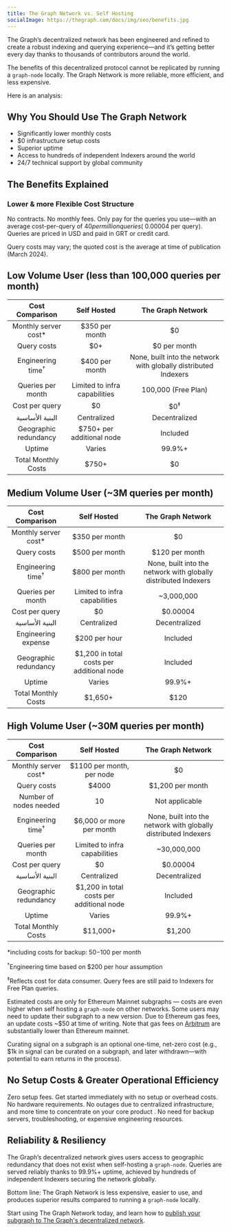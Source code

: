```yaml
---
title: The Graph Network vs. Self Hosting
socialImage: https://thegraph.com/docs/img/seo/benefits.jpg
---
```


The Graph’s decentralized network has been engineered and refined to create a robust indexing and querying experience—and it’s getting better every day thanks to thousands of contributors around the world.

The benefits of this decentralized protocol cannot be replicated by running a `graph-node` locally. The Graph Network is more reliable, more efficient, and less expensive.

Here is an analysis:

## Why You Should Use The Graph Network

- Significantly lower monthly costs
- $0 infrastructure setup costs
- Superior uptime
- Access to hundreds of independent Indexers around the world
- 24/7 technical support by global community

## The Benefits Explained

### Lower & more Flexible Cost Structure

No contracts. No monthly fees. Only pay for the queries you use—with an average cost-per-query of $40 per million queries (~$0.00004 per query). Queries are priced in USD and paid in GRT or credit card.

Query costs may vary; the quoted cost is the average at time of publication (March 2024).

## Low Volume User (less than 100,000 queries per month)

|       Cost Comparison        |               Self Hosted               |                        The Graph Network                        |
|:----------------------------:|:---------------------------------------:|:---------------------------------------------------------------:|
|   Monthly server cost\*    |             $350 per month              |                               $0                                |
|         Query costs          |                   $0+                   |                          $0 per month                           |
| Engineering time<sup>†</sup> |             $400 per month              | None, built into the network with globally distributed Indexers |
|      Queries per month       |      Limited to infra capabilities      |                       100,000 (Free Plan)                       |
|        Cost per query        |                   $0                    |                         $0<sup>‡</sup>                          |
|       البنية الأساسية        |               Centralized               |                          Decentralized                          |
|    Geographic redundancy     |        $750+ per additional node        |                            Included                             |
|            Uptime            |                 Varies                  |                             99.9%+                              |
|     Total Monthly Costs      | <span className="highlight-row" />$750+ |                               $0                                |

## Medium Volume User (~3M queries per month)

|       Cost Comparison        |                Self Hosted                 |                        The Graph Network                        |
|:----------------------------:|:------------------------------------------:|:---------------------------------------------------------------:|
|   Monthly server cost\*    |               $350 per month               |                               $0                                |
|         Query costs          |               $500 per month               |                         $120 per month                          |
| Engineering time<sup>†</sup> |               $800 per month               | None, built into the network with globally distributed Indexers |
|      Queries per month       |       Limited to infra capabilities        |                           ~3,000,000                            |
|        Cost per query        |                     $0                     |                            $0.00004                             |
|       البنية الأساسية        |                Centralized                 |                          Decentralized                          |
|     Engineering expense      |               $200 per hour                |                            Included                             |
|    Geographic redundancy     | $1,200 in total costs per additional node  |                            Included                             |
|            Uptime            |                   Varies                   |                             99.9%+                              |
|     Total Monthly Costs      | <span className="highlight-row" /> $1,650+ |                              $120                               |

## High Volume User (~30M queries per month)

|       Cost Comparison        |                 Self Hosted                 |                        The Graph Network                        |
|:----------------------------:|:-------------------------------------------:|:---------------------------------------------------------------:|
|   Monthly server cost\*    |          $1100 per month, per node          |                               $0                                |
|         Query costs          |                    $4000                    |                        $1,200 per month                         |
|    Number of nodes needed    |                     10                      |                         Not applicable                          |
| Engineering time<sup>†</sup> |          $6,000 or more per month           | None, built into the network with globally distributed Indexers |
|      Queries per month       |        Limited to infra capabilities        |                           ~30,000,000                           |
|        Cost per query        |                     $0                      |                            $0.00004                             |
|       البنية الأساسية        |                 Centralized                 |                          Decentralized                          |
|    Geographic redundancy     |  $1,200 in total costs per additional node  |                            Included                             |
|            Uptime            |                   Varies                    |                             99.9%+                              |
|     Total Monthly Costs      | <span className="highlight-row" /> $11,000+ |                             $1,200                              |

\*including costs for backup: $50-$100 per month

<sup>†</sup>Engineering time based on $200 per hour assumption

<sup>‡</sup>Reflects cost for data consumer. Query fees are still paid to Indexers for Free Plan queries.

Estimated costs are only for Ethereum Mainnet subgraphs — costs are even higher when self hosting a `graph-node` on other networks. Some users may need to update their subgraph to a new version. Due to Ethereum gas fees, an update costs ~$50 at time of writing. Note that gas fees on [Arbitrum](/arbitrum/arbitrum-faq) are substantially lower than Ethereum mainnet.

Curating signal on a subgraph is an optional one-time, net-zero cost (e.g., $1k in signal can be curated on a subgraph, and later withdrawn—with potential to earn returns in the process).

## No Setup Costs & Greater Operational Efficiency

Zero setup fees. Get started immediately with no setup or overhead costs. No hardware requirements. No outages due to centralized infrastructure, and more time to concentrate on your core product . No need for backup servers, troubleshooting, or expensive engineering resources.

## Reliability & Resiliency

The Graph’s decentralized network gives users access to geographic redundancy that does not exist when self-hosting a `graph-node`. Queries are served reliably thanks to 99.9%+ uptime, achieved by hundreds of independent Indexers securing the network globally.

Bottom line: The Graph Network is less expensive, easier to use, and produces superior results compared to running a `graph-node` locally.

Start using The Graph Network today, and learn how to [publish your subgraph to The Graph's decentralized network](/quick-start).
